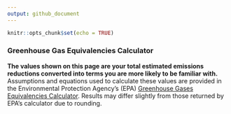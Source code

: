 ```yaml
---
output: github_document
---
```


```r
knitr::opts_chunk$set(echo = TRUE)
```

### Greenhouse Gas Equivalencies Calculator

**The values shown on this page are your total estimated emissions reductions converted into terms you are more likely to be familiar with.** Assumptions and equations used to calculate these values are provided in the Environmental Protection Agency's (EPA) <a href="https://www.epa.gov/energy/greenhouse-gases-equivalencies-calculator-calculations-and-references" target ="_blank">Greenhouse Gases Equivalencies Calculator</a>. Results may differ slightly from those returned by EPA's calculator due to rounding.
